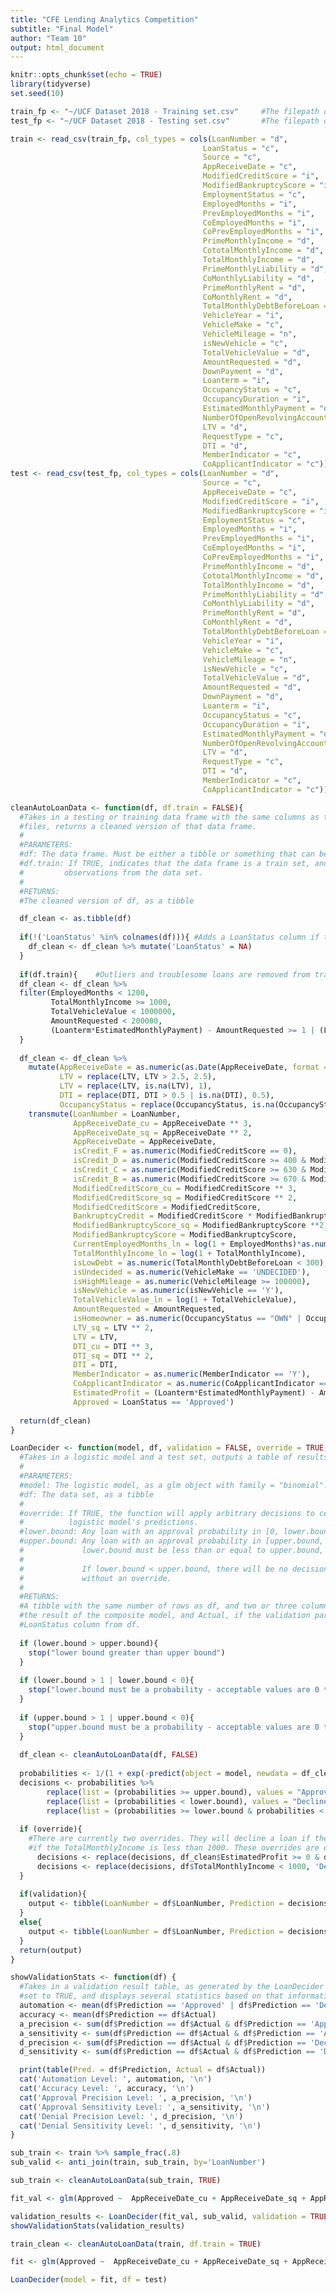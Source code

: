 ```yaml
---
title: "CFE Lending Analytics Competition"
subtitle: "Final Model"
author: "Team 10"
output: html_document
---
```


```r
knitr::opts_chunk$set(echo = TRUE)
library(tidyverse)
set.seed(10)
```

```r
train_fp <- "~/UCF Dataset 2018 - Training set.csv"		#The filepath of the training data
test_fp <- "~/UCF Dataset 2018 - Testing set.csv"		#The filepath of the test data

train <- read_csv(train_fp, col_types = cols(LoanNumber = "d",
                                           LoanStatus = "c",
                                           Source = "c",
                                           AppReceiveDate = "c",
                                           ModifiedCreditScore = "i",
                                           ModifiedBankruptcyScore = "i",
                                           EmploymentStatus = "c",
                                           EmployedMonths = "i",
                                           PrevEmployedMonths = "i",
                                           CoEmployedMonths = "i",
                                           CoPrevEmployedMonths = "i",
                                           PrimeMonthlyIncome = "d",
                                           CototalMonthlyIncome = "d",
                                           TotalMonthlyIncome = "d",
                                           PrimeMonthlyLiability = "d",
                                           CoMonthlyLiability = "d",
                                           PrimeMonthlyRent = "d",
                                           CoMonthlyRent = "d",
                                           TotalMonthlyDebtBeforeLoan = "d",
                                           VehicleYear = "i",
                                           VehicleMake = "c",
                                           VehicleMileage = "n",
                                           isNewVehicle = "c",
                                           TotalVehicleValue = "d",
                                           AmountRequested = "d",
                                           DownPayment = "d",
                                           Loanterm = "i",
                                           OccupancyStatus = "c",
                                           OccupancyDuration = "i",
                                           EstimatedMonthlyPayment = "d",
                                           NumberOfOpenRevolvingAccounts = "i",
                                           LTV = "d",
                                           RequestType = "c",
                                           DTI = "d",
                                           MemberIndicator = "c",
                                           CoApplicantIndicator = "c"))
test <- read_csv(test_fp, col_types = cols(LoanNumber = "d",
                                           Source = "c",
                                           AppReceiveDate = "c",
                                           ModifiedCreditScore = "i",
                                           ModifiedBankruptcyScore = "i",
                                           EmploymentStatus = "c",
                                           EmployedMonths = "i",
                                           PrevEmployedMonths = "i",
                                           CoEmployedMonths = "i",
                                           CoPrevEmployedMonths = "i",
                                           PrimeMonthlyIncome = "d",
                                           CototalMonthlyIncome = "d",
                                           TotalMonthlyIncome = "d",
                                           PrimeMonthlyLiability = "d",
                                           CoMonthlyLiability = "d",
                                           PrimeMonthlyRent = "d",
                                           CoMonthlyRent = "d",
                                           TotalMonthlyDebtBeforeLoan = "d",
                                           VehicleYear = "i",
                                           VehicleMake = "c",
                                           VehicleMileage = "n",
                                           isNewVehicle = "c",
                                           TotalVehicleValue = "d",
                                           AmountRequested = "d",
                                           DownPayment = "d",
                                           Loanterm = "i",
                                           OccupancyStatus = "c",
                                           OccupancyDuration = "i",
                                           EstimatedMonthlyPayment = "d",
                                           NumberOfOpenRevolvingAccounts = "i",
                                           LTV = "d",
                                           RequestType = "c",
                                           DTI = "d",
                                           MemberIndicator = "c",
                                           CoApplicantIndicator = "c"))
```

```r
cleanAutoLoanData <- function(df, df.train = FALSE){
  #Takes in a testing or training data frame with the same columns as the contest testing or training
  #files, returns a cleaned version of that data frame.
  #
  #PARAMETERS:
  #df: The data frame. Must be either a tibble or something that can be converted to a tibble.
  #df.train: If TRUE, indicates that the data frame is a train set, and makes the function remove some
  #         observations from the data set.
  #
  #RETURNS:
  #The cleaned version of df, as a tibble

  df_clean <- as.tibble(df)
  
  if(!('LoanStatus' %in% colnames(df))){ #Adds a LoanStatus column if there isn't one, this avoids problems
    df_clean <- df_clean %>% mutate('LoanStatus' = NA)
  }
  
  if(df.train){    #Outliers and troublesome loans are removed from training.
  df_clean <- df_clean %>%
  filter(EmployedMonths < 1200,
         TotalMonthlyIncome >= 1000,
         TotalVehicleValue < 1000000,
         AmountRequested < 200000,
         (Loanterm*EstimatedMonthlyPayment) - AmountRequested >= 1 | (Loanterm*EstimatedMonthlyPayment) - AmountRequested < 0)
  }
  
  df_clean <- df_clean %>% 
    mutate(AppReceiveDate = as.numeric(as.Date(AppReceiveDate, format = '%m/%d/%Y') - 16436),
           LTV = replace(LTV, LTV > 2.5, 2.5),
           LTV = replace(LTV, is.na(LTV), 1),
           DTI = replace(DTI, DTI > 0.5 | is.na(DTI), 0.5),
           OccupancyStatus = replace(OccupancyStatus, is.na(OccupancyStatus), 'OTHER')) %>%
    transmute(LoanNumber = LoanNumber,
              AppReceiveDate_cu = AppReceiveDate ** 3,
              AppReceiveDate_sq = AppReceiveDate ** 2,
              AppReceiveDate = AppReceiveDate,
              isCredit_F = as.numeric(ModifiedCreditScore == 0),
              isCredit_D = as.numeric(ModifiedCreditScore >= 400 & ModifiedCreditScore < 630),
              isCredit_C = as.numeric(ModifiedCreditScore >= 630 & ModifiedCreditScore < 670),
              isCredit_B = as.numeric(ModifiedCreditScore >= 670 & ModifiedCreditScore < 740),
              ModifiedCreditScore_cu = ModifiedCreditScore ** 3,
              ModifiedCreditScore_sq = ModifiedCreditScore ** 2,
              ModifiedCreditScore = ModifiedCreditScore,
              BankruptcyCredit = ModifiedCreditScore * ModifiedBankruptcyScore,
              ModifiedBankruptcyScore_sq = ModifiedBankruptcyScore **2,
              ModifiedBankruptcyScore = ModifiedBankruptcyScore,
              CurrentEmployedMonths_ln = log(1 + EmployedMonths)*as.numeric(EmploymentStatus == 'Employed'),
              TotalMonthlyIncome_ln = log(1 + TotalMonthlyIncome),
              isLowDebt = as.numeric(TotalMonthlyDebtBeforeLoan < 300),
              isUndecided = as.numeric(VehicleMake == 'UNDECIDED'),
              isHighMileage = as.numeric(VehicleMileage >= 100000),
              isNewVehicle = as.numeric(isNewVehicle == 'Y'),
              TotalVehicleValue_ln = log(1 + TotalVehicleValue),
              AmountRequested = AmountRequested,
              isHomeowner = as.numeric(OccupancyStatus == "OWN" | OccupancyStatus == 'BUYING'),
              LTV_sq = LTV ** 2,
              LTV = LTV,
              DTI_cu = DTI ** 3,
              DTI_sq = DTI ** 2,
              DTI = DTI,
              MemberIndicator = as.numeric(MemberIndicator == 'Y'),
              CoApplicantIndicator = as.numeric(CoApplicantIndicator == 'Y'),
              EstimatedProfit = (Loanterm*EstimatedMonthlyPayment) - AmountRequested,
              Approved = LoanStatus == 'Approved')
  
  return(df_clean)
}
```

```r
LoanDecider <- function(model, df, validation = FALSE, override = TRUE, lower.bound = 0.5, upper.bound = 0.5){
  #Takes in a logistic model and a test set, outputs a table of results.
  #
  #PARAMETERS:
  #model: The logistic model, as a glm object with family = "binomial".
  #df: The data set, as a tibble
  #
  #override: If TRUE, the function will apply arbitrary decisions to certain subsets of the data, overriding the
  #          logistic model's predictions.
  #lower.bound: Any loan with an approval probability in [0, lower.bound), will be denied, unless overridden.
  #upper.bound: Any loan with an approval probability in [upper.bound, 1] will be approved, unless overridden.
  #             lower.bound must be less than or equal to upper.bound, both must be with [0,1]
  #
  #             If lower.bound < upper.bound, there will be no decisions made on loans in [lower.bound, upper.bound)
  #             without an override.
  #
  #RETURNS:
  #A tibble with the same number of rows as df, and two or three columns. LoanNumber is copied from df, Prediction is
  #the result of the composite model, and Actual, if the validation parameter is set to TRUE, is the same as the
  #LoanStatus column from df.
  
  if (lower.bound > upper.bound){
    stop("lower bound greater than upper bound")
  }
  
  if (lower.bound > 1 | lower.bound < 0){
    stop("lower.bound must be a probability - acceptable values are 0 through 1, inclusive")
  }
  
  if (upper.bound > 1 | upper.bound < 0){
    stop("upper.bound must be a probability - acceptable values are 0 through 1, inclusive")
  }
  
  df_clean <- cleanAutoLoanData(df, FALSE)
  
  probabilities <- 1/(1 + exp(-predict(object = model, newdata = df_clean)))
  decisions <- probabilities %>%
		replace(list = (probabilities >= upper.bound), values = "Approved") %>%
		replace(list = (probabilities < lower.bound), values = "Declined") %>%
		replace(list = (probabilities >= lower.bound & probabilities < upper.bound), values = "No Decision")
  
  if (override){
    #There are currently two overrides. They will decline a loan if the 'EstimatedProfit' is between 0 and 1, or
    #if the TotalMonthlyIncome is less than 1000. These overrides are explained further in the report.
	  decisions <- replace(decisions, df_clean$EstimatedProfit >= 0 & df_clean$EstimatedProfit <= 1, 'Declined')
	  decisions <- replace(decisions, df$TotalMonthlyIncome < 1000, 'Declined')
  }
  
  if(validation){
    output <- tibble(LoanNumber = df$LoanNumber, Prediction = decisions, Actual = df$LoanStatus)
  }
  else{
    output <- tibble(LoanNumber = df$LoanNumber, Prediction = decisions)
  }
  return(output)
}
```

```r
showValidationStats <- function(df) {
  #Takes in a validation result table, as generated by the LoanDecider function with the validation parameter
  #set to TRUE, and displays several statistics based on that information.
  automation <- mean(df$Prediction == 'Approved' | df$Prediction == 'Declined')
  accuracy <- mean(df$Prediction == df$Actual)
  a_precision <- sum(df$Prediction == df$Actual & df$Prediction == 'Approved') / sum(df$Prediction == 'Approved')
  a_sensitivity <- sum(df$Prediction == df$Actual & df$Prediction == 'Approved') / sum(df$Actual == 'Approved')
  d_precision <- sum(df$Prediction == df$Actual & df$Prediction == 'Declined') / sum(df$Prediction == 'Declined')
  d_sensitivity <- sum(df$Prediction == df$Actual & df$Prediction == 'Declined') / sum(df$Actual == 'Declined')

  print(table(Pred. = df$Prediction, Actual = df$Actual))
  cat('Automation Level: ', automation, '\n')
  cat('Accuracy Level: ', accuracy, '\n')
  cat('Approval Precision Level: ', a_precision, '\n')
  cat('Approval Sensitivity Level: ', a_sensitivity, '\n')
  cat('Denial Precision Level: ', d_precision, '\n')
  cat('Denial Sensitivity Level: ', d_sensitivity, '\n')
}
```

```r

sub_train <- train %>% sample_frac(.8)
sub_valid <- anti_join(train, sub_train, by='LoanNumber')

sub_train <- cleanAutoLoanData(sub_train, TRUE)

fit_val <- glm(Approved ~  AppReceiveDate_cu + AppReceiveDate_sq + AppReceiveDate + isCredit_F + isCredit_D + isCredit_C + isCredit_B + ModifiedCreditScore_cu + ModifiedCreditScore_sq + ModifiedCreditScore + BankruptcyCredit + ModifiedBankruptcyScore_sq + ModifiedBankruptcyScore + CurrentEmployedMonths_ln + TotalMonthlyIncome_ln + isLowDebt + isUndecided + isHighMileage + isNewVehicle + TotalVehicleValue_ln + AmountRequested + isHomeowner +LTV_sq + LTV + DTI_cu + DTI_sq + DTI +  MemberIndicator + CoApplicantIndicator, data = sub_train, family = binomial())

validation_results <- LoanDecider(fit_val, sub_valid, validation = TRUE)
showValidationStats(validation_results)

```

```r
train_clean <- cleanAutoLoanData(train, df.train = TRUE)

fit <- glm(Approved ~  AppReceiveDate_cu + AppReceiveDate_sq + AppReceiveDate + isCredit_F + isCredit_D + isCredit_C + isCredit_B + ModifiedCreditScore_cu + ModifiedCreditScore_sq + ModifiedCreditScore + BankruptcyCredit + ModifiedBankruptcyScore_sq + ModifiedBankruptcyScore + CurrentEmployedMonths_ln + TotalMonthlyIncome_ln + isLowDebt + isUndecided + isHighMileage + isNewVehicle + TotalVehicleValue_ln + AmountRequested + isHomeowner +LTV_sq + LTV + DTI_cu + DTI_sq + DTI +  MemberIndicator + CoApplicantIndicator, data = train_clean, family = binomial())
```

```r
LoanDecider(model = fit, df = test)
```
